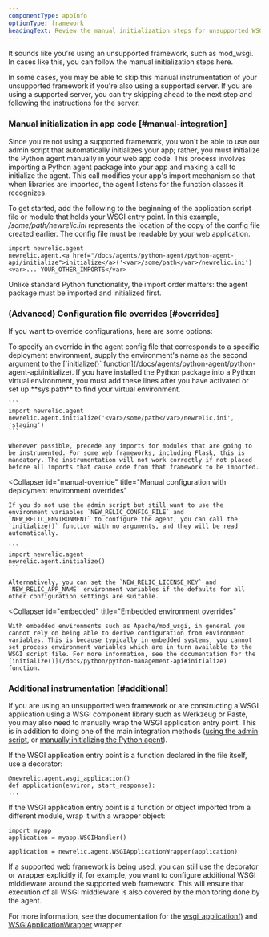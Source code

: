 ```yaml
---
componentType: appInfo
optionType: framework
headingText: Review the manual initialization steps for unsupported WSGI frameworks
---
```


It sounds like you're using an unsupported framework, such as mod_wsgi. In cases like this, you can follow the manual initialization steps here.

<Callout variant="important">
  In some cases, you may be able to skip this manual instrumentation of your unsupported framework if you're also using a supported server. If you are using a supported server, you can try skipping ahead to the next step and following the instructions for the server.
</Callout>

### Manual initialization in app code [#manual-integration]

Since you're not using a supported framework, you won't be able to use our admin script that automatically initializes your app; rather, you must initialize the Python agent manually in your web app code. This process involves importing a Python agent package into your app and making a call to initialize the agent. This call modifies your app's import mechanism so that when libraries are imported, the agent listens for the function classes it recognizes.

To get started, add the following to the beginning of the application script file or module that holds your WSGI entry point. In this example, <var>/some/path/newrelic.ini</var> represents the location of the copy of the config file created earlier. The config file must be readable by your web application.

```
import newrelic.agent
newrelic.agent.<a href="/docs/agents/python-agent/python-agent-api/initialize">initialize</a>('<var>/some/path</var>/newrelic.ini')
<var>... YOUR_OTHER_IMPORTS</var>
```
<Callout variant="important">
  Unlike standard Python functionality, the import order matters: the agent package must be imported and initialized first.
</Callout>

### (Advanced) Configuration file overrides [#overrides]

If you want to override configurations, here are some options:

<CollapserGroup>
  <Collapser
    id="environment-override"
    title="Admin script with deployment environment overrides"
  >
    To specify an override in the agent config file that corresponds to a specific deployment environment, supply the environment's name as the second argument to the [`initialize()` function](/docs/agents/python-agent/python-agent-api/initialize). If you have installed the Python package into a Python virtual environment, you must add these lines after you have activated or set up **sys.path** to find your virtual environment.

    ```
    import newrelic.agent
    newrelic.agent.initialize('<var>/some/path</var>/newrelic.ini', 'staging')
    ```

    Whenever possible, precede any imports for modules that are going to be instrumented. For some web frameworks, including Flask, this is mandatory. The instrumentation will not work correctly if not placed before all imports that cause code from that framework to be imported.
  </Collapser>

  <Collapser
    id="manual-override"
    title="Manual configuration with deployment environment overrides"
  >
    If you do not use the admin script but still want to use the environment variables `NEW_RELIC_CONFIG_FILE` and `NEW_RELIC_ENVIRONMENT` to configure the agent, you can call the `initialize()` function with no arguments, and they will be read automatically.

    ```
    import newrelic.agent
    newrelic.agent.initialize()
    ```

    Alternatively, you can set the `NEW_RELIC_LICENSE_KEY` and `NEW_RELIC_APP_NAME` environment variables if the defaults for all other configuration settings are suitable.
  </Collapser>

  <Collapser
    id="embedded"
    title="Embedded environment overrides"
  >
    With embedded environments such as Apache/mod_wsgi, in general you cannot rely on being able to derive configuration from environment variables. This is because typically in embedded systems, you cannot set process environment variables which are in turn available to the WSGI script file. For more information, see the documentation for the [initialize()](/docs/python/python-management-api#initialize) function.
  </Collapser>
</CollapserGroup>


### Additional instrumentation [#additional]

If you are using an unsupported web framework or are constructing a WSGI application using a WSGI component library such as Werkzeug or Paste, you may also need to manually wrap the WSGI application entry point. This is in addition to doing one of the main integration methods ([using the admin script](#wrapper-script), or [manually initializing the Python agent](#manual-integration)).

If the WSGI application entry point is a function declared in the file itself, use a decorator:

```
@newrelic.agent.wsgi_application()
def application(environ, start_response):
...
```

If the WSGI application entry point is a function or object imported from a different module, wrap it with a wrapper object:

```
import myapp
application = myapp.WSGIHandler()

application = newrelic.agent.WSGIApplicationWrapper(application)
```

If a supported web framework is being used, you can still use the decorator or wrapper explicitly if, for example, you want to configure additional WSGI middleware around the supported web framework. This will ensure that execution of all WSGI middleware is also covered by the monitoring done by the agent.

For more information, see the documentation for the [wsgi_application()](/docs/python/python-instrumentation-api#wsgi_application) and [WSGIApplicationWrapper](/docs/python/python-instrumentation-api#WSGIApplicationWrapper) wrapper.

